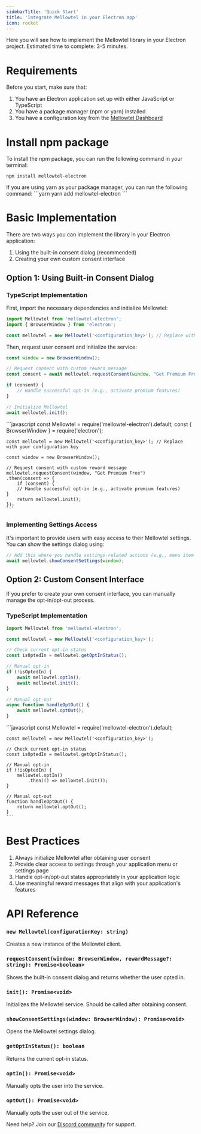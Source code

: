 ```yaml
---
sidebarTitle: 'Quick Start'
title: 'Integrate Mellowtel in your Electron app'
icon: rocket
---
```


Here you will see how to implement the Mellowtel library in your Electron project.
Estimated time to complete: 3-5 minutes.

# Requirements
Before you start, make sure that:

1) You have an Electron application set up with either JavaScript or TypeScript
2) You have a package manager (npm or yarn) installed
3) You have a configuration key from the [Mellowtel Dashboard](https://www.mellowtel.com/mellowtel-dashboard/#home)

# Install npm package

To install the npm package, you can run the following command in your terminal:

```npm
npm install mellowtel-electron
```

<Accordion title="Yarn">
    If you are using yarn as your package manager, you can run the following command:
    ```yarn
    yarn add mellowtel-electron
    ```
</Accordion>

# Basic Implementation

There are two ways you can implement the library in your Electron application:
1) Using the built-in consent dialog (recommended)
2) Creating your own custom consent interface

## Option 1: Using Built-in Consent Dialog

### TypeScript Implementation

First, import the necessary dependencies and initialize Mellowtel:

```typescript
import Mellowtel from 'mellowtel-electron';
import { BrowserWindow } from 'electron';

const mellowtel = new Mellowtel('<configuration_key>'); // Replace with your configuration key
```

Then, request user consent and initialize the service:

```typescript
const window = new BrowserWindow();

// Request consent with custom reward message
const consent = await mellowtel.requestConsent(window, "Get Premium Free");

if (consent) {
    // Handle successful opt-in (e.g., activate premium features)
}

// Initialize Mellowtel
await mellowtel.init();
```

<Accordion title="JavaScript Implementation">
    ```javascript
    const Mellowtel = require('mellowtel-electron').default;
    const { BrowserWindow } = require('electron');

    const mellowtel = new Mellowtel('<configuration_key>'); // Replace with your configuration key

    const window = new BrowserWindow();

    // Request consent with custom reward message
    mellowtel.requestConsent(window, "Get Premium Free")
    .then(consent => {
        if (consent) {
        // Handle successful opt-in (e.g., activate premium features)
    }
        return mellowtel.init();
    });
    ```
</Accordion>

### Implementing Settings Access

It's important to provide users with easy access to their Mellowtel settings. You can show the settings dialog using:

```typescript
// Add this where you handle settings-related actions (e.g., menu item click)
await mellowtel.showConsentSettings(window);
```

## Option 2: Custom Consent Interface

If you prefer to create your own consent interface, you can manually manage the opt-in/opt-out process.

### TypeScript Implementation

```typescript
import Mellowtel from 'mellowtel-electron';

const mellowtel = new Mellowtel('<configuration_key>');

// Check current opt-in status
const isOptedIn = mellowtel.getOptInStatus();

// Manual opt-in
if (!isOptedIn) {
    await mellowtel.optIn();
    await mellowtel.init();
}

// Manual opt-out
async function handleOptOut() {
    await mellowtel.optOut();
}
```

<Accordion title="JavaScript Implementation">
    ```javascript
    const Mellowtel = require('mellowtel-electron').default;

    const mellowtel = new Mellowtel('<configuration_key>');

    // Check current opt-in status
    const isOptedIn = mellowtel.getOptInStatus();

    // Manual opt-in
    if (!isOptedIn) {
        mellowtel.optIn()
            .then(() => mellowtel.init());
    }

    // Manual opt-out
    function handleOptOut() {
        return mellowtel.optOut();
    }
    ```
</Accordion>

# Best Practices

1) Always initialize Mellowtel after obtaining user consent
2) Provide clear access to settings through your application menu or settings page
3) Handle opt-in/opt-out states appropriately in your application logic
4) Use meaningful reward messages that align with your application's features

# API Reference

### `new Mellowtel(configurationKey: string)`
Creates a new instance of the Mellowtel client.

### `requestConsent(window: BrowserWindow, rewardMessage?: string): Promise<boolean>`
Shows the built-in consent dialog and returns whether the user opted in.

### `init(): Promise<void>`
Initializes the Mellowtel service. Should be called after obtaining consent.

### `showConsentSettings(window: BrowserWindow): Promise<void>`
Opens the Mellowtel settings dialog.

### `getOptInStatus(): boolean`
Returns the current opt-in status.

### `optIn(): Promise<void>`
Manually opts the user into the service.

### `optOut(): Promise<void>`
Manually opts the user out of the service.

Need help? Join our [Discord community](https://discord.com/invite/txAZp4MSDe) for support.
